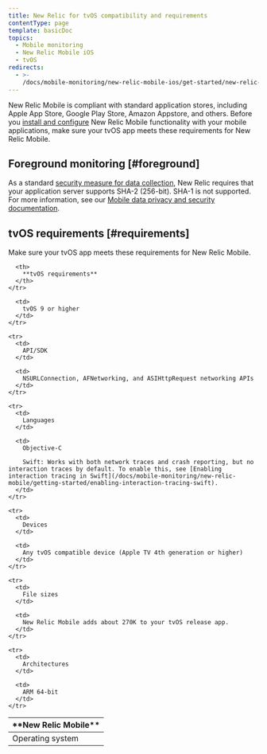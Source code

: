 ```yaml
---
title: New Relic for tvOS compatibility and requirements
contentType: page
template: basicDoc
topics:
  - Mobile monitoring
  - New Relic Mobile iOS
  - tvOS
redirects:
  - >-
    /docs/mobile-monitoring/new-relic-mobile-ios/get-started/new-relic-tvos-compatibility-requirements
---
```


New Relic Mobile is compliant with standard application stores, including Apple App Store, Google Play Store, Amazon Appstore, and others. Before you [install and configure](/docs/mobile-monitoring/new-relic-mobile-ios/tvos/tvos-installation-configuration) New Relic Mobile functionality with your mobile applications, make sure your tvOS app meets these requirements for New Relic Mobile.

## Foreground monitoring [#foreground]

As a standard [security measure for data collection](/docs/accounts-partnerships/accounts/security/data-security), New Relic requires that your application server supports SHA-2 (256-bit). SHA-1 is not supported. For more information, see our [Mobile data privacy and security documentation](/docs/mobile-monitoring/new-relic-mobile/get-started/security-mobile-apps).

## tvOS requirements [#requirements]

Make sure your tvOS app meets these requirements for New Relic Mobile.

<Table>
  <thead>
    <tr>
      <th width={200}>
        **New Relic Mobile**
      </th>

      <th>
        **tvOS requirements**
      </th>
    </tr>
  </thead>

  <tbody>
    <tr>
      <td>
        Operating system
      </td>

      <td>
        tvOS 9 or higher
      </td>
    </tr>

    <tr>
      <td>
        API/SDK
      </td>

      <td>
        NSURLConnection, AFNetworking, and ASIHttpRequest networking APIs
      </td>
    </tr>

    <tr>
      <td>
        Languages
      </td>

      <td>
        Objective-C

        Swift: Works with both network traces and crash reporting, but no interaction traces by default. To enable this, see [Enabling interaction tracing in Swift](/docs/mobile-monitoring/new-relic-mobile/getting-started/enabling-interaction-tracing-swift).
      </td>
    </tr>

    <tr>
      <td>
        Devices
      </td>

      <td>
        Any tvOS compatible device (Apple TV 4th generation or higher)
      </td>
    </tr>

    <tr>
      <td>
        File sizes
      </td>

      <td>
        New Relic Mobile adds about 270K to your tvOS release app.
      </td>
    </tr>

    <tr>
      <td>
        Architectures
      </td>

      <td>
        ARM 64-bit
      </td>
    </tr>
  </tbody>
</Table>
